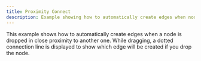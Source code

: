 ```yaml
---
title: Proximity Connect
description: Example showing how to automatically create edges when nodes get close to each other
---
```



<ExampleLayout>
This example shows how to automatically create edges when a node is dropped in close proximity to another one. While dragging, a dotted connection line is displayed to show which edge will be created if you drop the node.

<CodeViewer
  codePath="examples/nodes/proximity-connect"
  framework="svelte"
/>
</ExampleLayout>
